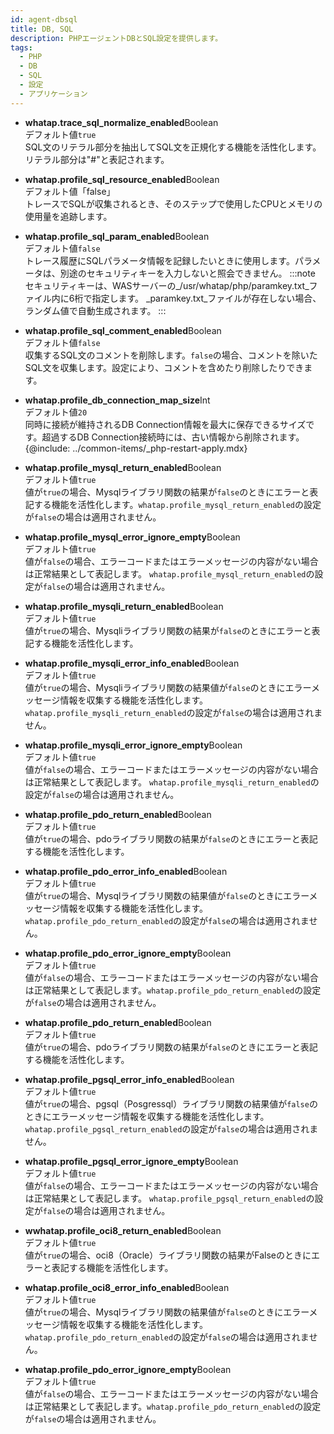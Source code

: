 ```yaml
---
id: agent-dbsql
title: DB, SQL
description: PHPエージェントDBとSQL設定を提供します。
tags:
  - PHP
  - DB
  - SQL
  - 設定
  - アプリケーション
---
```


-   **whatap.trace_sql_normalize_enabled**<span class='type'>Boolean</span><br/>
      デフォルト値`true`<br/>
      SQL文のリテラル部分を抽出してSQL文を正規化する機能を活性化します。リテラル部分は"#"と表記されます。

-   **whatap.profile_sql_resource_enabled**<span class='type'>Boolean</span><br/>
      デフォルト値「false」<br/>
      トレースでSQLが収集されるとき、そのステップで使用したCPUとメモリの使用量を追跡します。

-   **whatap.profile_sql_param_enabled**<span class='type'>Boolean</span><br/>
        デフォルト値`false`<br/>
        トレース履歴にSQLパラメータ情報を記録したいときに使用します。パラメータは、別途のセキュリティキーを入力しないと照会できません。
    :::note
    セキュリティキーは、WASサーバーの_/usr/whatap/php/paramkey.txt_ファイル内に6桁で指定します。 _paramkey.txt_ファイルが存在しない場合、ランダム値で自動生成されます。
    :::

-   **whatap.profile_sql_comment_enabled**<span class='type'>Boolean</span><br/>
      デフォルト値`false`<br/>
      収集するSQL文のコメントを削除します。`false`の場合、コメントを除いたSQL文を収集します。設定により、コメントを含めたり削除したりできます。

-   **whatap.profile_db_connection_map_size**<span class='type'>Int</span><br/>
        デフォルト値`20`<br/>
        同時に接続が維持されるDB Connection情報を最大に保存できるサイズです。超過するDB Connection接続時には、古い情報から削除されます。 
    {@include: ../common-items/_php-restart-apply.mdx}

-   **whatap.profile_mysql_return_enabled**<span class='type'>Boolean</span><br/>
      デフォルト値`true`<br/>
      値が`true`の場合、Mysqlライブラリ関数の結果が`false`のときにエラーと表記する機能を活性化します。`whatap.profile_mysql_return_enabled`の設定が`false`の場合は適用されません。

-   **whatap.profile_mysql_error_ignore_empty**<span class='type'>Boolean</span><br/>
      デフォルト値`true`<br/>
      値が`false`の場合、エラーコードまたはエラーメッセージの内容がない場合は正常結果として表記します。 `whatap.profile_mysql_return_enabled`の設定が`false`の場合は適用されません。

-   **whatap.profile_mysqli_return_enabled**<span class='type'>Boolean</span><br/>
      デフォルト値`true`<br/>
      値が`true`の場合、Mysqliライブラリ関数の結果が`false`のときにエラーと表記する機能を活性化します。

-   **whatap.profile_mysqli_error_info_enabled**<span class='type'>Boolean</span><br/>
      デフォルト値`true`<br/>
      値が`true`の場合、Mysqliライブラリ関数の結果値が`false`のときにエラーメッセージ情報を収集する機能を活性化します。`whatap.profile_mysqli_return_enabled`の設定が`false`の場合は適用されません。

-   **whatap.profile_mysqli_error_ignore_empty**<span class='type'>Boolean</span><br/>
      デフォルト値`true`<br/>
      値が`false`の場合、エラーコードまたはエラーメッセージの内容がない場合は正常結果として表記します。 `whatap.profile_mysqli_return_enabled`の設定が`false`の場合は適用されません。

-   **whatap.profile_pdo_return_enabled**<span class='type'>Boolean</span><br/>
      デフォルト値`true`<br/>
      値が`true`の場合、pdoライブラリ関数の結果が`false`のときにエラーと表記する機能を活性化します。

-   **whatap.profile_pdo_error_info_enabled**<span class='type'>Boolean</span><br/>
      デフォルト値`true`<br/>
      値が`true`の場合、Mysqlライブラリ関数の結果値が`false`のときにエラーメッセージ情報を収集する機能を活性化します。`whatap.profile_pdo_return_enabled`の設定が`false`の場合は適用されません。

-   **whatap.profile_pdo_error_ignore_empty**<span class='type'>Boolean</span><br/>
      デフォルト値`true`<br/>
      値が`false`の場合、エラーコードまたはエラーメッセージの内容がない場合は正常結果として表記します。`whatap.profile_pdo_return_enabled`の設定が`false`の場合は適用されません。

-   **whatap.profile_pdo_return_enabled**<span class='type'>Boolean</span><br/>
      デフォルト値`true`<br/>
      値が`true`の場合、pdoライブラリ関数の結果が`false`のときにエラーと表記する機能を活性化します。

-   **whatap.profile_pgsql_error_info_enabled**<span class='type'>Boolean</span><br/>
      デフォルト値`true`<br/>
      値が`true`の場合、pgsql（Posgressql）ライブラリ関数の結果値が`false`のときにエラーメッセージ情報を収集する機能を活性化します。`whatap.profile_pgsql_return_enabled`の設定が`false`の場合は適用されません。

-   **whatap.profile_pgsql_error_ignore_empty**<span class='type'>Boolean</span><br/>
      デフォルト値`true`<br/>
      値が`false`の場合、エラーコードまたはエラーメッセージの内容がない場合は正常結果として表記します。 `whatap.profile_pgsql_return_enabled`の設定が`false`の場合は適用されません。

-   **wwhatap.profile_oci8_return_enabled**<span class='type'>Boolean</span><br/>
      デフォルト値`true`<br/>
      値が`true`の場合、oci8（Oracle）ライブラリ関数の結果がFalseのときにエラーと表記する機能を活性化します。

-   **whatap.profile_oci8_error_info_enabled**<span class='type'>Boolean</span><br/>
      デフォルト値`true`<br/>
      値が`true`の場合、Mysqlライブラリ関数の結果値が`false`のときにエラーメッセージ情報を収集する機能を活性化します。`whatap.profile_pdo_return_enabled`の設定が`false`の場合は適用されません。

-   **whatap.profile_pdo_error_ignore_empty**<span class='type'>Boolean</span><br/>
      デフォルト値`true`<br/>
      値が`false`の場合、エラーコードまたはエラーメッセージの内容がない場合は正常結果として表記します。`whatap.profile_pdo_return_enabled`の設定が`false`の場合は適用されません。
